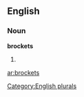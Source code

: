 ==English==

===Noun===
'''brockets'''

# {{plural of|[[brocket]]}}

[[Category:English plurals]]

[[ar:brockets]]